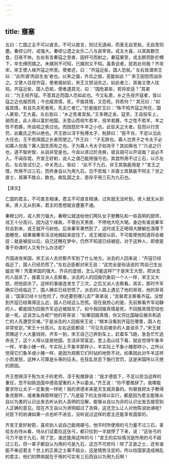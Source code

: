 ```yaml
---
---
---
```

title: 壅塞
---



五曰：亡国之主不可以直言。不可以直言，则过无道闻，而善无自至矣。无自至则壅。秦缪公时，戎强大。秦缪公遗之女乐二八与良宰焉。戎主大喜，以其故数饮食，日夜不休。左右有言秦寇之至者，因扞弓而射之。秦寇果至，戎主醉而卧於樽下，卒生缚而擒之。未擒则不可知，已擒则又不知。虽善说者，犹若此何哉？齐攻宋，宋王使人候齐寇之所至。使者还，曰：“齐寇近矣，国人恐矣。” 左右皆谓宋王曰：“此所谓‘肉自生虫’者也。以宋之强，齐兵之弱，恶能如此？” 宋王因怒而诎杀之。又使人往视齐寇，使者报如前，宋王又怒诎杀之。如此者三，其後又使人往视。齐寇近矣，国人恐矣。使者遇其兄，曰：“国危甚矣，若将安适？”其弟曰：“为王视齐寇。不意其近而国人恐如此也。今又私患，乡之先视齐寇者，皆以寇之近也报而死；今也报其情，死，不报其情，又恐死。将若何？” 其兄曰：“如报其情，有且先夫死者死，先夫亡者亡。”於是报於王曰：“殊不知齐寇之所在，国人甚安。”王大喜。左右皆曰：“乡之死者宜矣。”王多赐之金。寇至，王自投车上，驰而走，此人得以富於他国。夫登山而视牛若羊，视羊若豚，牛之性不若羊，羊之性不若豚，所自视之势过也。而因怒於牛羊之小也，此狂夫之大者。狂而以行赏罚，此戴氏之所以绝也。齐王欲以淳于髡傅太子，髡辞曰：“臣不肖，不足以当此大任也，王不若择国之长者而使之。”齐王曰： “子无辞也。寡人岂责子之令太子必如寡人也哉？寡人固生而有之也。子为寡人令太子如尧乎？其如舜也？”凡说之行也，道不智听智，从自非受是也。今自以贤过於尧舜，彼且胡可以开说哉？说必不入，不闻存君。齐宣王好射，说人之谓己能用强弓也。其尝所用不过三石，以示左右，左右皆试引之，中关而止。皆曰： “此不下九石，非王其孰能用是？”宣王之情，所用不过三石，而终身自以为用九石，岂不悲哉！非直士其孰能不阿主？世之直士，其寡不胜众，数也。故乱国之主，患存乎用三石为九石也。

【译文】

亡国的君主，不可直言相谏。君主不可直言相谏，过失就无法听到，贤人就无从到来。贤人无从到来，君主的思想就会壅塞不通。

秦穆公时，戎人势力强大。秦穆公就送给他们两队女子歌舞队和一些高明的厨师，戎王十分高兴。因为这个缘故，不管白天黑夜．不停地大吃大喝。身边有谁说秦军将会到来，戎王就开弓射他。后来秦军果然到了，这时戎王正喝得大酵躺在酒尊下面睡觉，结果被秦军活活地捆起来捉住了。戎王被捉以前，不可能使他知道将会被捉；就是被捉以后，自己还睡在梦中，仍然不知道已经被捉。对于这种人，即使是善于劝谏的人又有什么办法呢?

齐国进攻宋国，宋王派人去侦察齐军到了什么地方。派去的人回来说：“齐寇已经临近了，国人已经恐慌了。”左右近臣都对宋王说：“这完全是俗话说的‘肉自己生出蛆虫’啊！凭着宋国的强大，齐兵的虚弱，怎么可能这样?”于是宋王大怒，把派去的人屈杀了。接着又派人去察看，派去的人的回报仍象前一个人一样，宋王又大怒，把他屈杀了。这样的事接连发生了三次，之后又派人去察看。其实，那时齐军确实已经临近了，国人确实已经恐慌了。派去的人路上遇见了他的哥哥。他的哥哥说；“国家已经十分危险了，你还要到哪儿去?”弟弟说；“去替君主察看齐寇。没想到齐寇已经离得这么近，国人已经这么恐慌。现在我担心的是，先前察看齐军动静的人，都是因为回报齐军迫近被屈杀了。如今我回报真情是死，不回报真情恐怕也是一死。这该怎么办呢?”他的哥哥说：“如果回报真情，你又将比国破后被杀和逃亡的人先遭受灾难。”于是派击的人回报宋王说；“根本没看到齐寇在哪里，国人也非常安定。”宋王十分高兴。左右近臣都说：“可见先前被杀的人是该杀了。”宋王就赏赐这个人大量钱财。齐军一到，宋王自己己奔到车上，赶着车飞跑，急急忙忙逃命去了，这个人得以徒居他国，生活非常富足。登上高山往下看，就会觉得牛象羊一样，羊象小猪一样。牛实际上不象羊那样小，羊实际上不象小猪那样小，之所以觉得它们象羊或小猪一样，是因为观察它们时站的地势不对。如果因此对牛羊这样小而发怒，这种人可算是头等的征夫。在狂乱状态下施行赏罚，这是宋国所以灭绝的原因。

齐王想用淳于髡为太子的老师，淳于髡推辞说：“我才德低下，不足以担当这样的重任，您不如挑选国中德高望重的人予以委派。”齐王说：“你不要推辞了。我哪能要求你让太子一定象我一样呢！我的贤德本来是天生就具备的。你替我把太子教得象尧那样，或者象舜那样就行了。”凡是臣下的主张得以实行，都是因为君主能够从自以为愚的认识出发去听从别人高明的见解，能够从自以为非的认识出发去接受别人正确的意见。现在齐王自以为贤明超过了尧舜，这还怎么让人对他陈说劝谏呢?对臣下的劝谏如果一点也听不进去，没听说过这样的君主还能享有国家的。

齐宣王爱好射箭，喜欢别人说自己能用硬弓。他平时所使用的弓力量不过三石，拿给左右侍从看，侍从们试着拉这张弓，都只拉到一半就停了下来，说：“这张弓的弓力不低于九石，除了您，谁还能用这样的弓！”宣王的实际情况是所用的弓不超过三石，但一辈子都自认为用的弓是九石，这岂不可悲吗！除了正直之士，还有谁能不奉迎君主？世上的正直之士寡不敌众，这是情势注定的。所以给国家造成祸乱的君主，他们的弊病就在于用的弓实有三石而自以为用九石啊！